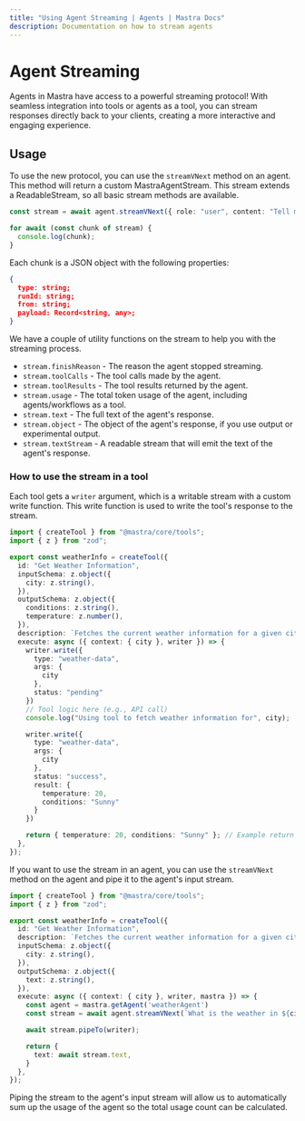 ```yaml
---
title: "Using Agent Streaming | Agents | Mastra Docs"
description: Documentation on how to stream agents
---
```


# Agent Streaming

Agents in Mastra have access to a powerful streaming protocol! With seamless integration into tools or agents as a tool, you can stream responses directly back to your clients, creating a more interactive and engaging experience.

## Usage

To use the new protocol, you can use the `streamVNext` method on an agent. This method will return a custom MastraAgentStream. This stream extends a ReadableStream, so all basic stream methods are available.

```typescript
const stream = await agent.streamVNext({ role: "user", content: "Tell me a story." });

for await (const chunk of stream) {
  console.log(chunk);
}
```

Each chunk is a JSON object with the following properties:

```json
{
  type: string;
  runId: string;
  from: string;
  payload: Record<string, any>;
}
```

We have a couple of utility functions on the stream to help you with the streaming process.

- `stream.finishReason` - The reason the agent stopped streaming.
- `stream.toolCalls` - The tool calls made by the agent.
- `stream.toolResults` - The tool results returned by the agent.
- `stream.usage` - The total token usage of the agent, including agents/workflows as a tool.
- `stream.text` - The full text of the agent's response.
- `stream.object` - The object of the agent's response, if you use output or experimental output.
- `stream.textStream` - A readable stream that will emit the text of the agent's response.

### How to use the stream in a tool

Each tool gets a `writer` argument, which is a writable stream with a custom write function. This write function is used to write the tool's response to the stream.

```typescript filename="src/mastra/tools/test-tool.ts" showLineNumbers copy
import { createTool } from "@mastra/core/tools";
import { z } from "zod";

export const weatherInfo = createTool({
  id: "Get Weather Information",
  inputSchema: z.object({
    city: z.string(),
  }),
  outputSchema: z.object({
    conditions: z.string(),
    temperature: z.number(),
  }),
  description: `Fetches the current weather information for a given city`,
  execute: async ({ context: { city }, writer }) => {
    writer.write({
      type: "weather-data",
      args: {
        city
      },
      status: "pending"
    })
    // Tool logic here (e.g., API call)
    console.log("Using tool to fetch weather information for", city);

    writer.write({
      type: "weather-data",
      args: {
        city
      },
      status: "success",
      result: {
        temperature: 20,
        conditions: "Sunny"
      }
    })

    return { temperature: 20, conditions: "Sunny" }; // Example return
  },
});
```

If you want to use the stream in an agent, you can use the `streamVNext` method on the agent and pipe it to the agent's input stream.

```typescript filename="src/mastra/tools/test-tool.ts" showLineNumbers copy
import { createTool } from "@mastra/core/tools";
import { z } from "zod";

export const weatherInfo = createTool({
  id: "Get Weather Information",
  description: `Fetches the current weather information for a given city`,
  inputSchema: z.object({
    city: z.string(),
  }),
  outputSchema: z.object({
    text: z.string(),
  }),
  execute: async ({ context: { city }, writer, mastra }) => {
    const agent = mastra.getAgent('weatherAgent')
    const stream = await agent.streamVNext(`What is the weather in ${city}?`);

    await stream.pipeTo(writer);

    return {
      text: await stream.text,
    }
  },
});
```

Piping the stream to the agent's input stream will allow us to automatically sum up the usage of the agent so the total usage count can be calculated.

